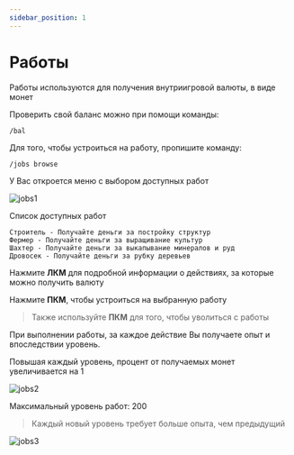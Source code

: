 ---
sidebar_position: 1
---

# Работы

Работы используются для получения внутриигровой валюты, в виде монет

Проверить свой баланс можно при помощи команды:

`/bal`

Для того, чтобы устроиться на работу, пропишите команду:

`/jobs browse`

У Вас откроется меню с выбором доступных работ

![jobs1](/economy/jobs1.avif)

Список доступных работ

    Строитель - Получайте деньги за постройку структур
    Фермер - Получайте деньги за выращивание культур
    Шахтер - Получайте деньги за выкапывание минералов и руд
    Дровосек - Получайте деньги за рубку деревьев

Нажмите **ЛКМ** для подробной информации о действиях, за которые можно получить валюту

Нажмите **ПКМ**, чтобы устроиться на выбранную работу

> Также используйте **ПКМ** для того, чтобы уволиться с работы


При выполнении работы, за каждое действие Вы получаете опыт и впоследствии уровень.

Повышая каждый уровень, процент от получаемых монет увеличивается на 1

![jobs2](/economy/jobs2.avif)

Максимальный уровень работ: 200

> Каждый новый уровень требует больше опыта, чем предыдущий

![jobs3](/economy/jobs3.avif)
